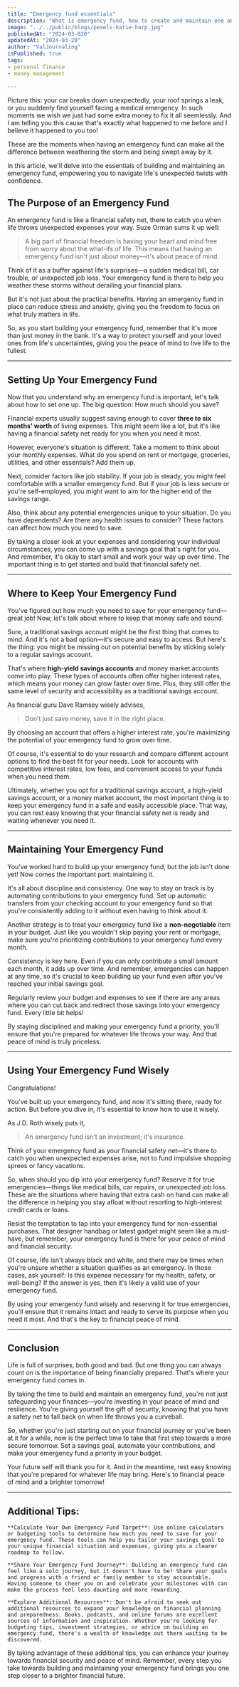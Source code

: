 ```yaml
---
title: "Emergency fund essentials"
description: "What is emergency fund, how to create and maintain one and how  it improves our lives"
image: "../../public/blogs/pexels-katie-harp.jpg"
publishedAt: "2024-03-020"
updatedAt: "2024-03-20"
author: "ValJournaling"
isPublished: true
tags: 
- personal finance
- money management

---
```


Picture this: your car breaks down unexpectedly, your roof springs a leak, or you suddenly find yourself facing a medical emergency. In such moments we wish we just had some extra money to fix it all seemlessly. And I am telling you this cause that's exactly what happened to me before and I believe it happened to you too!

These are the moments when having an emergency fund can make all the difference between weathering the storm and being swept away by it.

In this article, we'll delve into the essentials of building and maintaining an emergency fund, empowering you to navigate life's unexpected twists with confidence.

## The Purpose of an Emergency Fund

An emergency fund is like a financial safety net, there to catch you when life throws unexpected expenses your way. Suze Orman sums it up well:

> A big part of financial freedom is having your heart and mind free from worry about the what-ifs of life.
> This means that having an emergency fund isn't just about money—it's about peace of mind.

Think of it as a buffer against life's surprises—a sudden medical bill, car trouble, or unexpected job loss. Your emergency fund is there to help you weather these storms without derailing your financial plans.

But it's not just about the practical benefits. Having an emergency fund in place can reduce stress and anxiety, giving you the freedom to focus on what truly matters in life.

So, as you start building your emergency fund, remember that it's more than just money in the bank. It's a way to protect yourself and your loved ones from life's uncertainties, giving you the peace of mind to live life to the fullest.

---

## Setting Up Your Emergency Fund

Now that you understand why an emergency fund is important, let's talk about how to set one up. The big question: How much should you save?

Financial experts usually suggest saving enough to cover **three to six months' worth** of living expenses. This might seem like a lot, but it's like having a financial safety net ready for you when you need it most.

However, everyone's situation is different. Take a moment to think about your monthly expenses. What do you spend on rent or mortgage, groceries, utilities, and other essentials? Add them up.

Next, consider factors like job stability. If your job is steady, you might feel comfortable with a smaller emergency fund. But if your job is less secure or you're self-employed, you might want to aim for the higher end of the savings range.

Also, think about any potential emergencies unique to your situation. Do you have dependents? Are there any health issues to consider? These factors can affect how much you need to save.

By taking a closer look at your expenses and considering your individual circumstances, you can come up with a savings goal that's right for you. And remember, it's okay to start small and work your way up over time. The important thing is to get started and build that financial safety net.

---

## Where to Keep Your Emergency Fund

You've figured out how much you need to save for your emergency fund—great job!
Now, let's talk about where to keep that money safe and sound.

Sure, a traditional savings account might be the first thing that comes to mind. And it's not a bad option—it's secure and easy to access. But here's the thing: you might be missing out on potential benefits by sticking solely to a regular savings account.

That's where **high-yield savings accounts** and money market accounts come into play. These types of accounts often offer higher interest rates, which means your money can grow faster over time. Plus, they still offer the same level of security and accessibility as a traditional savings account.

As financial guru Dave Ramsey wisely advises,

> Don’t just save money, save it in the right place.

By choosing an account that offers a higher interest rate, you're maximizing the potential of your emergency fund to grow over time.

Of course, it's essential to do your research and compare different account options to find the best fit for your needs. Look for accounts with competitive interest rates, low fees, and convenient access to your funds when you need them.

Ultimately, whether you opt for a traditional savings account, a high-yield savings account, or a money market account, the most important thing is to keep your emergency fund in a safe and easily accessible place. That way, you can rest easy knowing that your financial safety net is ready and waiting whenever you need it.

---

## Maintaining Your Emergency Fund

You've worked hard to build up your emergency fund, but the job isn't done yet! Now comes the important part: maintaining it.

It's all about discipline and consistency. One way to stay on track is by automating contributions to your emergency fund. Set up automatic transfers from your checking account to your emergency fund so that you're consistently adding to it without even having to think about it.

Another strategy is to treat your emergency fund like a **non-negotiable** item in your budget. Just like you wouldn't skip paying your rent or mortgage, make sure you're prioritizing contributions to your emergency fund every month.

Consistency is key here. Even if you can only contribute a small amount each month, it adds up over time. And remember, emergencies can happen at any time, so it's crucial to keep building up your fund even after you've reached your initial savings goal.

Regularly review your budget and expenses to see if there are any areas where you can cut back and redirect those savings into your emergency fund. Every little bit helps!

By staying disciplined and making your emergency fund a priority, you'll ensure that you're prepared for whatever life throws your way. And that peace of mind is truly priceless.

---

## Using Your Emergency Fund Wisely

Congratulations!

You've built up your emergency fund, and now it's sitting there, ready for action. But before you dive in, it's essential to know how to use it wisely.

As J.D. Roth wisely puts it,

> An emergency fund isn't an investment; it's insurance.

Think of your emergency fund as your financial safety net—it's there to catch you when unexpected expenses arise, not to fund impulsive shopping sprees or fancy vacations.

So, when should you dip into your emergency fund? Reserve it for true emergencies—things like medical bills, car repairs, or unexpected job loss. These are the situations where having that extra cash on hand can make all the difference in helping you stay afloat without resorting to high-interest credit cards or loans.

Resist the temptation to tap into your emergency fund for non-essential purchases. That designer handbag or latest gadget might seem like a must-have, but remember, your emergency fund is there for your peace of mind and financial security.

Of course, life isn't always black and white, and there may be times when you're unsure whether a situation qualifies as an emergency. In those cases, ask yourself: Is this expense necessary for my health, safety, or well-being? If the answer is yes, then it's likely a valid use of your emergency fund.

By using your emergency fund wisely and reserving it for true emergencies, you'll ensure that it remains intact and ready to serve its purpose when you need it most. And that's the key to financial peace of mind.

---

## Conclusion

Life is full of surprises, both good and bad. But one thing you can always count on is the importance of being financially prepared. That's where your emergency fund comes in.

By taking the time to build and maintain an emergency fund, you're not just safeguarding your finances—you're investing in your peace of mind and resilience. You're giving yourself the gift of security, knowing that you have a safety net to fall back on when life throws you a curveball.

So, whether you're just starting out on your financial journey or you've been at it for a while, now is the perfect time to take that first step towards a more secure tomorrow. Set a savings goal, automate your contributions, and make your emergency fund a priority in your budget.

Your future self will thank you for it. And in the meantime, rest easy knowing that you're prepared for whatever life may bring. Here's to financial peace of mind and a brighter tomorrow!

---

## Additional Tips:

    **Calculate Your Own Emergency Fund Target**: Use online calculators or budgeting tools to determine how much you need to save for your emergency fund. These tools can help you tailor your savings goal to your unique financial situation and expenses, giving you a clearer roadmap to follow.

    **Share Your Emergency Fund Journey**: Building an emergency fund can feel like a solo journey, but it doesn't have to be! Share your goals and progress with a friend or family member to stay accountable. Having someone to cheer you on and celebrate your milestones with can make the process feel less daunting and more rewarding.

    **Explore Additional Resources**: Don't be afraid to seek out additional resources to expand your knowledge on financial planning and preparedness. Books, podcasts, and online forums are excellent sources of information and inspiration. Whether you're looking for budgeting tips, investment strategies, or advice on building an emergency fund, there's a wealth of knowledge out there waiting to be discovered.

By taking advantage of these additional tips, you can enhance your journey towards financial security and peace of mind. Remember, every step you take towards building and maintaining your emergency fund brings you one step closer to a brighter financial future.
